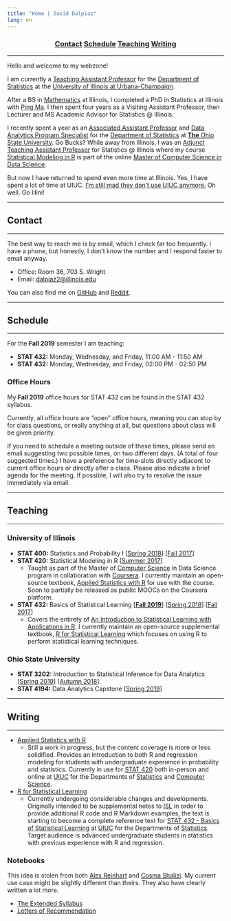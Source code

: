 ```yaml
---
title: "Home | David Dalpiaz"
lang: en
---
```


<center>
  <h3>
    <a class="creatednav" href="#contact">Contact</a> 
    <a class="creatednav" href="#schedule">Schedule</a> 
    <a class="creatednav" href="#teaching">Teaching</a> 
    <a class="creatednav" href="#writing">Writing</a>
  </h3>
</center>
<hr>

Hello and welcome to my webzone! 

I am currently a [Teaching Assistant Professor](https://stat.illinois.edu/directory/profile/dalpiaz2) for the [Department of Statistics](https://stat.illinois.edu/) at the [University of Illinois at Urbana-Champaign](https://illinois.edu/).

After a BS in [Mathematics](https://math.illinois.edu/) at Illinois, I completed a PhD in Statistics at Illinois with [Ping Ma](http://malab.uga.edu/). I then spent four years as a Visiting Assistant Professor, then Lecturer and MS Academic Advisor for Statistics @ Illinois.

I recently spent a year as an [Associated Assistant Professor](https://stat.osu.edu/people/dalpiaz.14) and [Data Analytics Program Specialist](https://data-analytics.osu.edu/) for the [Department of Statistics](https://stat.osu.edu/) at [**The** Ohio State University](https://www.osu.edu/). Go Bucks? While away from Illinois, I was an [Adjunct Teaching Assistant Professor](https://stat.illinois.edu/directory/profile/dalpiaz2) for Statistics @ Illinois where my course [Statistical Modeling in R](http://stat420.org) is part of the online [Master of Computer Science in Data Science](https://www.coursera.org/degrees/masters-in-computer-data-science). 

But now I have returned to spend even more time at Illinois. Yes, I have spent a lot of time at UIUC. [I’m still mad they don’t use UIUC anymore.](https://en.wikipedia.org/wiki/List_of_the_oldest_currently_registered_Internet_domain_names) Oh well. Go Illini!

***

## Contact

***

The best way to reach me is by email, which I check far too frequently. I have a phone, but honestly, I don't know the number and I respond faster to email anyway. 

- Office: Room 36, 703 S. Wright
- Email: [dalpiaz2@illinois.edu](mailto:dalpiaz2@illinois.edu)

You can also find me on [GitHub](https://github.com/daviddalpiaz/) and [Reddit](https://www.reddit.com/user/daviddalpiaz).

***

## Schedule

***

For the **Fall 2019** semester I am teaching:

- **STAT 432:** Monday, Wednesday, and Friday, 11:00 AM - 11:50 AM
- **STAT 432:** Monday, Wednesday, and Friday, 02:00 PM - 02:50 PM

### Office Hours

My **Fall 2019** office hours for STAT 432 can be found in the STAT 432 syllabus.

Currently, all office hours are "open" office hours, meaning you can stop by for class questions, or really anything at all, but questions about class will be given priority.

If you need to schedule a meeting outside of these times, please send an email suggesting two possible times, on two different days. (A total of four suggested times.) I have a preference for time-slots directly adjacent to current office hours or directly after a class. Please also indicate a brief agenda for the meeting. If possible, I will also try to resolve the issue immediately via email.

***

## Teaching

***

### University of Illinois 

- **STAT 400:** Statistics and Probability I [[Spring 2018](https://daviddalpiaz.github.io/stat400sp18/)] [[Fall 2017](https://daviddalpiaz.github.io/stat400fa17/)]
- **STAT 420:** Statistical Modeling in R [[Summer 2017](https://www.coursera.org/learn/stat-420/)]
    - Taught as part of the Master of [Computer Science](https://cs.illinois.edu/) in Data Science program in collaboration with [Coursera](https://www.coursera.org/degrees/masters-in-computer-data-science). I currently maintain an open-source textbook, [Applied Statistics with R](https://daviddalpiaz.github.io/appliedstats/) for use with the course. Soon to partially be released as public MOOCs on the Coursera platform.
- **STAT 432:** Basics of Statistical Learning [[**Fall 2019**](http://fall-2019.stat432.org/)] [[Spring 2018](https://daviddalpiaz.github.io/stat432sp18/)] [[Fall 2017](https://daviddalpiaz.github.io/stat430fa17/)]
    - Covers the entirety of [An Introduction to Statistical Learning with Applications in R](http://www-bcf.usc.edu/~gareth/ISL/). I currently maintain an open-source supplemental textbook, [R for Statistical Learning](https://daviddalpiaz.github.io/r4sl/) which focuses on using R to perform statistical learning techniques.

### Ohio State University

- **STAT 3202:** Introduction to Statistical Inference for Data Analytics [[Spring 2019](https://daviddalpiaz.github.io/stat3202-sp19//)] [[Autumn 2018](https://daviddalpiaz.github.io/stat3202-au18/)]
- **STAT 4194:** Data Analytics Capstone [[Spring 2019](https://daviddalpiaz.github.io/stat4194-sp19/)]

***

## Writing

***

- [Applied Statistics with R](https://daviddalpiaz.github.io/appliedstats/)
    - Still a work in progress, but the content coverage is more or less solidified. Provides an introduction to both R and regression modeling for students with undergraduate experience in probability and statistics. Currently in use for [STAT 420](https://courses.illinois.edu/schedule/2018/spring/STAT/420) both in-person and online at [UIUC](http://illinois.edu/) for the Departments of [Statistics](http://www.stat.illinois.edu/) and [Computer Science](https://cs.illinois.edu/).
- [R for Statistical Learning](https://daviddalpiaz.github.io/r4sl/)
    - Currently undergoing considerable changes and developments. Originally intended to be supplemental notes to [ISL](http://www-bcf.usc.edu/~gareth/ISL/) in order to provide additional R code and R Markdown examples, the text is starting to become a complete reference text for [STAT 432 - Basics of Statistical Learning](http://stat432.org) at [UIUC](http://illinois.edu/) for the Departments of [Statistics](http://www.stat.illinois.edu/). Target audience is advanced undergraduate students in statistics with previous experience with R and regression. 

### Notebooks

This idea is stolen from both [Alex Reinhart](https://www.refsmmat.com/) and [Cosma Shalizi](http://bactra.org/notebooks/). My current use case might be slightly different than theirs. They also have clearly written a lot more.

- [The Extended Syllabus](extended-syllabus.html)
- [Letters of Recommendation](letters.html)
